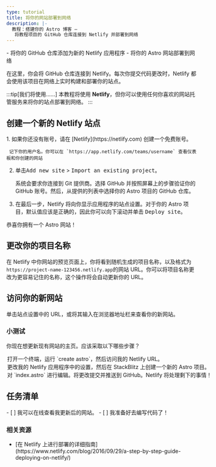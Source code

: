 ```yaml
---
type: tutorial
title: 将你的网站部署到网络
description: |-
  教程：搭建你的 Astro 博客 —
   将教程项目的 GitHub 仓库连接到 Netlify 并部署到网络
---
```


<PreCheck>
  - 将你的 GitHub 仓库添加为新的 Netlify 应用程序
  - 将你的 Astro 网站部署到网络
</PreCheck>

在这里，你会将 GitHub 仓库连接到 Netlify。每次你提交代码更改时，Netlify 都会使用该项目在网络上实时构建和部署你的站点。

:::tip[我们将使用……]
本教程将使用 **Netlify**，但你可以使用任何你喜欢的网站托管服务来将你的站点部署到网络。
:::

## 创建一个新的 Netlify 站点

<Steps>
1. 如果你还没有账号，请在 [Netlify](https://netlify.com) 创建一个免费账号。

     记下你的用户名。你可以在 `https://app.netlify.com/teams/username` 查看仪表板和你创建的网站

2. 单击<kbd>Add new site</kbd> > <kbd>Import an existing project</kbd>。

     系统会要求你连接到 Git 提供商。选择 GitHub 并按照屏幕上的步骤验证你的 GitHub 账号。然后，从提供的列表中选择你的 Astro 项目的 GitHub 仓库。

3. 在最后一步，Netlify 将向你显示应用程序的站点设置。对于你的 Astro 项目，默认值应该是正确的，因此你可以向下滚动并单击 <kbd>Deploy site</kbd>。
</Steps>

恭喜你拥有一个 Astro 网站！

## 更改你的项目名称

在 Netlify 中你网站的预览页面上，你将看到随机生成的项目名称，以及格式为`https://project-name-123456.netlify.app`的网站 URL。你可以将项目名称更改为更容易记住的名称，这个操作将会自动更新你的 URL。

## 访问你的新网站

单击站点设置中的 URL，或将其输入在浏览器地址栏来查看你的新网站。

<Box icon="question-mark">

### 小测试

你现在想更新现有网站的主页。应该采取以下哪些步骤？

  <MultipleChoice>
    <Option>
      打开一个终端，运行 `create astro`，然后访问我的 Netlify URL。
    </Option>
    <Option>
      更改我的 Netlify 应用程序中的设置，然后在 StackBlitz 上创建一个新的 Astro 项目。
    </Option>
    <Option isCorrect>
      对 `index.astro` 进行编辑。将更改提交并推送到 GitHub。Netlify 将处理剩下的事情！
    </Option>
  </MultipleChoice>
 </Box>

<Box icon="check-list">

## 任务清单

<Checklist>
- [ ] 我可以在线查看我更新后的网站。
- [ ] 我准备好去编写代码了！
</Checklist>
</Box>

### 相关资源

- <p>[在 Netlify 上进行部署的详细指南](https://www.netlify.com/blog/2016/09/29/a-step-by-step-guide-deploying-on-netlify/) <Badge class="neutral-badge" text="外部链接" /></p>
